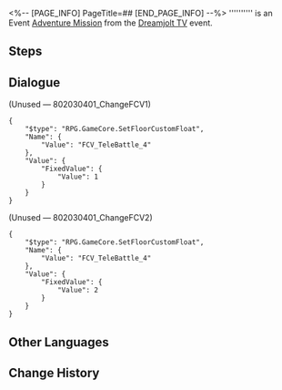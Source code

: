 <%-- [PAGE_INFO]
PageTitle=##
[END_PAGE_INFO] --%>
{{Stub|Dialogue.}}
{{Mission Infobox
|id            = 8020304
|title         = 
|image         = <!--Mission .png-->
|type          = Adventure
|event_name    = Dreamjolt TV
|chapter       = 
|requirements  = [[Adventure Mission]] ''[[Dreamjolt TV]]'' completed
|summary       = <!--official mission summary from Fate's Atlas-->
|characters    = Trailblazer
|startLocation = [[Penacony]] - [[Dream's Edge]]
|world         = Penacony
|area          = Dream's Edge
|prev          = Dreamjolt TV
|next          = 
|rewards       = 
}}
'''''''''' is an Event [[Adventure Mission]] from the [[Dreamjolt TV]] event.

==Steps==


<!--
==Gameplay Notes==

--><!--
==Trial Character==

-->
==Dialogue==
{{Stub Dialogue}}


;(Unused &mdash; 802030401_ChangeFCV1)
<pre>{
	"$type": "RPG.GameCore.SetFloorCustomFloat",
	"Name": {
		"Value": "FCV_TeleBattle_4"
	},
	"Value": {
		"FixedValue": {
			"Value": 1
		}
	}
}</pre>

;(Unused &mdash; 802030401_ChangeFCV2)
<pre>{
	"$type": "RPG.GameCore.SetFloorCustomFloat",
	"Name": {
		"Value": "FCV_TeleBattle_4"
	},
	"Value": {
		"FixedValue": {
			"Value": 2
		}
	}
}</pre>
{{Dialogue End}}

==Other Languages==
{{Other Languages
|en   = 
|zhs  = 
|zht  = 
|ja   = 
|ko   = 
|es   = 
|fr   = 
|ru   = 
|th   = 
|vi   = 
|de   = 
|id   = 
|pt   = 
}}

==Change History==
{{Change History|2.0}}
